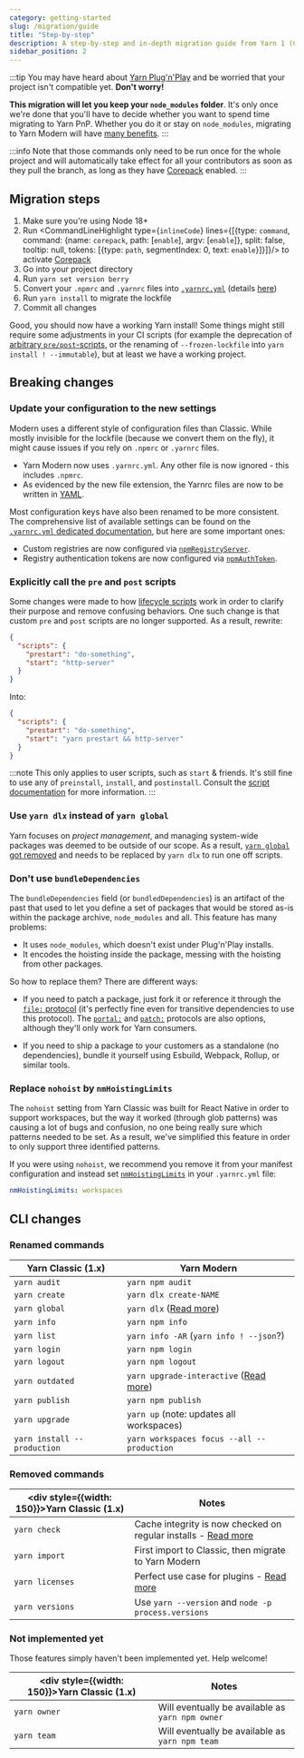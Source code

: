 ```yaml
---
category: getting-started
slug: /migration/guide
title: "Step-by-step"
description: A step-by-step and in-depth migration guide from Yarn 1 (Classic) to Yarn 2 (Berry).
sidebar_position: 2
---
```



:::tip
You may have heard about [Yarn Plug'n'Play](/features/pnp) and be worried that your project isn't compatible yet. **Don't worry!**

**This migration will let you keep your `node_modules` folder**. It's only once we're done that you'll have to decide whether you want to spend time migrating to Yarn PnP. Whether you do it or stay on `node_modules`, migrating to Yarn Modern will have [many benefits](/migration/overview).
:::

:::info
Note that those commands only need to be run once for the whole project and will automatically take effect for all your contributors as soon as they pull the branch, as long as they have [Corepack](https://nodejs.org/api/corepack.html) enabled.
:::

## Migration steps

1. Make sure you're using Node 18+
2. Run <CommandLineHighlight type={`inlineCode`} lines={[{type: `command`, command: {name: `corepack`, path: [`enable`], argv: [`enable`]}, split: false, tooltip: null, tokens: [{type: `path`, segmentIndex: 0, text: `enable`}]}]}/> to activate [Corepack](https://nodejs.org/api/corepack.html)
2. Go into your project directory
3. Run `yarn set version berry`
4. Convert your `.npmrc` and `.yarnrc` files into [`.yarnrc.yml`](/configuration/yarnrc) (details [here](/migration/guide#update-your-configuration-to-the-new-settings))
5. Run `yarn install` to migrate the lockfile
6. Commit all changes

Good, you should now have a working Yarn install! Some things might still require some adjustments in your CI scripts (for example the deprecation of [arbitrary `pre/post`-scripts](/advanced/lifecycle-scripts), or the renaming of `--frozen-lockfile` into `yarn install ! --immutable`), but at least we have a working project.

## Breaking changes

### Update your configuration to the new settings

Modern uses a different style of configuration files than Classic. While mostly invisible for the lockfile (because we convert them on the fly), it might cause issues if you rely on `.npmrc` or `.yarnrc` files.

- Yarn Modern now uses `.yarnrc.yml`. Any other file is now ignored - this includes `.npmrc`.
- As evidenced by the new file extension, the Yarnrc files are now to be written in [YAML](https://en.wikipedia.org/wiki/YAML).

Most configuration keys have also been renamed to be more consistent. The comprehensive list of available settings can be found on the [`.yarnrc.yml` dedicated documentation](/configuration/yarnrc), but here are some important ones:

- Custom registries are now configured via [`npmRegistryServer`](/configuration/yarnrc#npmRegistryServer).
- Registry authentication tokens are now configured via [`npmAuthToken`](/configuration/yarnrc#npmAuthToken).

### Explicitly call the `pre` and `post` scripts

Some changes were made to how [lifecycle scripts](/advanced/lifecycle-scripts) work in order to clarify their purpose and remove confusing behaviors. One such change is that custom `pre` and `post` scripts are no longer supported. As a result, rewrite:

```json
{
  "scripts": {
    "prestart": "do-something",
    "start": "http-server"
  }
}
```

Into:

```json
{
  "scripts": {
    "prestart": "do-something",
    "start": "yarn prestart && http-server"
  }
}
```

:::note
This only applies to user scripts, such as `start` & friends. It's still fine to use any of `preinstall`, `install`, and `postinstall`. Consult the [script documentation](/advanced/lifecycle-scripts) for more information.
:::

### Use `yarn dlx` instead of `yarn global`

Yarn focuses on *project management*, and managing system-wide packages was deemed to be outside of our scope. As a result, [`yarn global` got removed](https://github.com/yarnpkg/berry/issues/821) and needs to be replaced by `yarn dlx` to run one off scripts.

### Don't use `bundleDependencies`

The `bundleDependencies` field (or `bundledDependencies`) is an artifact of the past that used to let you define a set of packages that would be stored as-is within the package archive, `node_modules` and all. This feature has many problems:

- It uses `node_modules`, which doesn't exist under Plug'n'Play installs.
- It encodes the hoisting inside the package, messing with the hoisting from other packages.

So how to replace them? There are different ways:

- If you need to patch a package, just fork it or reference it through the [`file:` protocol](/protocol/file) (it's perfectly fine even for transitive dependencies to use this protocol). The [`portal:`](/protocol/portal) and [`patch:`](/protocol/patch) protocols are also options, although they'll only work for Yarn consumers.

- If you need to ship a package to your customers as a standalone (no dependencies), bundle it yourself using Esbuild, Webpack, Rollup, or similar tools.

### Replace `nohoist` by `nmHoistingLimits`

The `nohoist` setting from Yarn Classic was built for React Native in order to support workspaces, but the way it worked (through glob patterns) was causing a lot of bugs and confusion, no one being really sure which patterns needed to be set. As a result, we've simplified this feature in order to only support three identified patterns.

If you were using `nohoist`, we recommend you remove it from your manifest configuration and instead set [`nmHoistingLimits`](/configuration/yarnrc#nmHoistingLimits) in your `.yarnrc.yml` file:

```yaml
nmHoistingLimits: workspaces
```

## CLI changes

### Renamed commands

| Yarn Classic (1.x) | Yarn Modern |
| --- | --- |
| `yarn audit` | `yarn npm audit` |
| `yarn create` | `yarn dlx create-NAME` |
| `yarn global` | `yarn dlx` ([Read more](#use-yarn-dlx-instead-of-yarn-global)) |
| `yarn info` | `yarn npm info` |
| `yarn list` | `yarn info -AR` (`yarn info ! --json`?) |
| `yarn login` | `yarn npm login` |
| `yarn logout` | `yarn npm logout` |
| `yarn outdated` | `yarn upgrade-interactive` ([Read more](https://github.com/yarnpkg/berry/issues/749)) |
| `yarn publish` | `yarn npm publish` |
| `yarn upgrade` | `yarn up` (note: updates all workspaces) |
| `yarn install --production` | `yarn workspaces focus --all --production` |

### Removed commands

| <div style={{width: 150}}>Yarn Classic (1.x)</div> | Notes |
| ------------------ | ----------------------------- |
| `yarn check`    | Cache integrity is now checked on regular installs - [Read more](https://github.com/yarnpkg/rfcs/pull/106) |
| `yarn import`   | First import to Classic, then migrate to Yarn Modern |
| `yarn licenses` | Perfect use case for plugins - [Read more](https://github.com/yarnpkg/berry/issues/1164) |
| `yarn versions` | Use `yarn --version` and `node -p process.versions` |

### Not implemented yet

Those features simply haven't been implemented yet. Help welcome!

| <div style={{width: 150}}>Yarn Classic (1.x)</div> | Notes |
| ------------------ | ----------------------------- |
| `yarn owner`    | Will eventually be available as `yarn npm owner` |
| `yarn team`     | Will eventually be available as `yarn npm team` |
